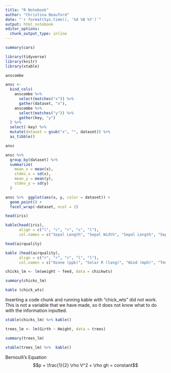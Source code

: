 ```yaml
---
title: "R Notebook"
author: "Christina Beauford"
date: "`r format(Sys.time(), '%d %B %Y')`"
output: html_notebook
editor_options:
  chunk_output_type: inline
---
```




```r
summary(cars)
```

```r
library(tidyverse)
library(knitr)
library(xtable)
```
```r
anscombe
```

```r
ansc <- 
  bind_cols(
    anscombe %>% 
      select(matches("x")) %>% 
      gather(dataset, "x"),
    anscombe %>% 
      select(matches("y")) %>% 
      gather(key, "y")
  ) %>% 
  select(-key) %>% 
  mutate(dataset = gsub("x", "", dataset)) %>% 
  as_tibble()

ansc
```

```r
ansc %>% 
  group_by(dataset) %>% 
  summarize(
    mean_x = mean(x),
    stdev_x = sd(x),
    mean_y = mean(y),
    stdev_y = sd(y)
  )
```
```r
ansc %>%  ggplot(aes(x, y, color = dataset)) +
  geom_point() +
  facet_wrap(~dataset, ncol = 2)
```
```r
head(iris)
```
```r
kable(head(iris),
      align = c("l", "c", "r", "c", "l"),
      col.names = c("Sepal Length", "Sepal Width", "Sepal Length", "Sepal Width", "Species"))
```



```r
head(airquality)
```

```r
kable (head(airquality),
      align = c("r", "r", "c", "l", "l"),
      col.names = c("Ozone (ppb)", "Solar R (lang)", "Wind (mph)", "Temp (°F)", "Month", "Day"))
```

```r
chicks_lm <- lm(weight ~ feed, data = chickwts)

summary(chicks_lm)
```

```r
kable (chick_wts)
```

Inserting a code chunk and running kable with "chick_wts" did not work. This is not a variable that we have made, so it does not know what to do with the information inputted. 

```r
xtable(chicks_lm) %>% kable()
```

```r
trees_lm <- lm(Girth ~ Height, data = trees)

summary(trees_lm)
```

```r
xtable(trees_lm) %>%  kable()
```

Bernoulli's Equation
$$p + \frac{1}{2} \rho V^2 + \rho gh = constant$$
